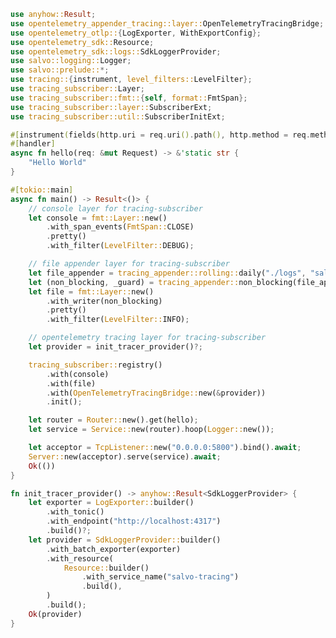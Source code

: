 
```rust  title="logging-otlp/src/main.rs"
use anyhow::Result;
use opentelemetry_appender_tracing::layer::OpenTelemetryTracingBridge;
use opentelemetry_otlp::{LogExporter, WithExportConfig};
use opentelemetry_sdk::Resource;
use opentelemetry_sdk::logs::SdkLoggerProvider;
use salvo::logging::Logger;
use salvo::prelude::*;
use tracing::{instrument, level_filters::LevelFilter};
use tracing_subscriber::Layer;
use tracing_subscriber::fmt::{self, format::FmtSpan};
use tracing_subscriber::layer::SubscriberExt;
use tracing_subscriber::util::SubscriberInitExt;

#[instrument(fields(http.uri = req.uri().path(), http.method = req.method().as_str()))]
#[handler]
async fn hello(req: &mut Request) -> &'static str {
    "Hello World"
}

#[tokio::main]
async fn main() -> Result<()> {
    // console layer for tracing-subscriber
    let console = fmt::Layer::new()
        .with_span_events(FmtSpan::CLOSE)
        .pretty()
        .with_filter(LevelFilter::DEBUG);

    // file appender layer for tracing-subscriber
    let file_appender = tracing_appender::rolling::daily("./logs", "salvo.log");
    let (non_blocking, _guard) = tracing_appender::non_blocking(file_appender);
    let file = fmt::Layer::new()
        .with_writer(non_blocking)
        .pretty()
        .with_filter(LevelFilter::INFO);

    // opentelemetry tracing layer for tracing-subscriber
    let provider = init_tracer_provider()?;

    tracing_subscriber::registry()
        .with(console)
        .with(file)
        .with(OpenTelemetryTracingBridge::new(&provider))
        .init();

    let router = Router::new().get(hello);
    let service = Service::new(router).hoop(Logger::new());

    let acceptor = TcpListener::new("0.0.0.0:5800").bind().await;
    Server::new(acceptor).serve(service).await;
    Ok(())
}

fn init_tracer_provider() -> anyhow::Result<SdkLoggerProvider> {
    let exporter = LogExporter::builder()
        .with_tonic()
        .with_endpoint("http://localhost:4317")
        .build()?;
    let provider = SdkLoggerProvider::builder()
        .with_batch_exporter(exporter)
        .with_resource(
            Resource::builder()
                .with_service_name("salvo-tracing")
                .build(),
        )
        .build();
    Ok(provider)
}

```